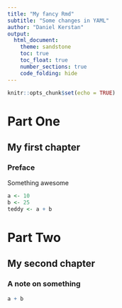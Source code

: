 ```yaml
---
title: "My fancy Rmd"
subtitle: "Some changes in YAML"
author: "Daniel Kerstan"
output: 
  html_document:
    theme: sandstone
    toc: true
    toc_float: true
    number_sections: true
    code_folding: hide
---
```


```r
knitr::opts_chunk$set(echo = TRUE)
```
# Part One
## My first chapter

### Preface

Something awesome

```r
a <- 10
b <- 25
teddy <- a + b
```
# Part Two
## My second chapter

### A note on something

```r


a + b


```

